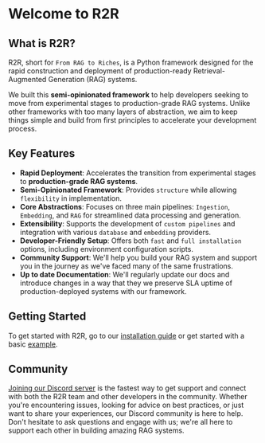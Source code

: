 # Welcome to R2R

## What is R2R?

R2R, short for `From RAG to Riches`, is a Python framework designed for the rapid construction and deployment of production-ready Retrieval-Augmented Generation (RAG) systems.

We built this **semi-opinionated framework** to help developers seeking to move from experimental stages to production-grade RAG systems. Unlike other frameworks with too many layers of abstraction, we aim to keep things simple and build from first principles to accelerate your development process.

## Key Features

- **Rapid Deployment**: Accelerates the transition from experimental stages to **production-grade RAG systems**.
- **Semi-Opinionated Framework**: Provides `structure` while allowing `flexibility` in implementation.
- **Core Abstractions**: Focuses on three main pipelines: `Ingestion`, `Embedding`, and `RAG` for streamlined data processing and generation.
- **Extensibility**: Supports the development of `custom pipelines` and integration with various `database` and `embedding` providers.
- **Developer-Friendly Setup**: Offers both `fast` and `full installation` options, including environment configuration scripts.
- **Community Support**: We'll help you build your RAG system and support you in the journey as we've faced many of the same frustrations.
- **Up to date Documentation**: We'll regularly update our docs and introduce changes in a way that they we preserve SLA uptime of production-deployed systems with our framework.

## Getting Started

To get started with R2R, go to our [installation guide](/getting-started/installation) or get started with a basic [example](/getting-started/hello_rag).

## Community

[Joining our Discord server](https://discord.gg/p6KqD2kjtB) is the fastest way to get support and connect with both the R2R team and other developers in the community. Whether you're encountering issues, looking for advice on best practices, or just want to share your experiences, our Discord community is here to help. Don't hesitate to ask questions and engage with us; we're all here to support each other in building amazing RAG systems.
